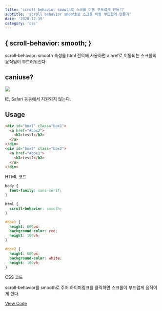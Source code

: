 ```yaml
---
title: 'scroll behavior smooth로 스크롤 이동 부드럽게 만들기'
subtitle: 'scroll behavior smooth로 스크롤 이동 부드럽게 만들기'
date: '2020-12-15'
category: 'css'
---
```


## \{ scroll-behavior: smooth; \}

scroll-behavior: smooth 속성을 html 전역에 사용하면 a href로 이동되는 스크롤의 움직임이 부드러워진다.

## caniuse?

![](https://images.velog.io/images/hojin9622/post/1bdfa3e9-2f22-4595-9ba9-806e9f467f27/scrollbehavior.png)

IE, Safari 등등에서 지원되지 않는다.

## Usage

```html
<div id="box1" class="box1">
  <a href="#box2">
    <h2>test1</h2>
  </a>
</div>
<div id="box2" class="box2">
  <a href="#box1">
    <h2>test2</h2>
  </a>
</div>
```

HTML 코드

```css
body {
  font-family: sans-serif;
}

html {
  scroll-behavior: smooth;
}

#box1 {
  height: 600px;
  background-color: red;
  height: 100vh;
}

#box2 {
  height: 600px;
  background-color: white;
  height: 100vh;
}
```

CSS 코드

scroll-behavior를 smooth로 주어 하이퍼링크를 클릭하면 스크롤이 부드럽게 움직이게 한다.

[View Code](https://codesandbox.io/s/scroll-behavior-smooth-onquc)
